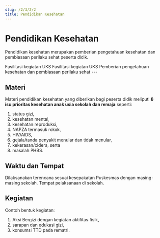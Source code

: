 ```yaml
---
slug: /2/3/2/2
title: Pendidikan Kesehatan
---
```


# Pendidikan Kesehatan
Pendidikan kesehatan merupakan pemberian pengetahuan kesehatan dan pembiasaan perilaku sehat peserta didik.

<Tabs>
<TabItem value='puskesmas' label='Puskesmas'>
Fasilitasi kegiatan UKS
</TabItem>
<TabItem value='pustu' label='Pustu'>
Fasilitasi kegiatan UKS
</TabItem>
<TabItem value='sekolah' label='Sekolah' default>
Pemberian pengetahuan kesehatan dan pembiasaan perilaku sehat
</TabItem>
</Tabs>
---

## Materi
Materi pendidikan kesehatan yang diberikan bagi peserta didik meliputi **8 isu prioritas kesehatan anak usia sekolah dan remaja** seperti: 
1. status gizi, 
2. kesehatan mental, 
3. kesehatan reproduksi, 
4. NAPZA termasuk rokok, 
5. HIV/AIDS, 
6. gejala/tanda penyakit menular dan tidak menular, 
7. kekerasan/cidera, serta 
8. masalah PHBS.

## Waktu dan Tempat
Dilaksanakan terencana sesuai kesepakatan Puskesmas dengan masing-masing sekolah. Tempat pelaksanaan di sekolah.

## Kegiatan
Contoh bentuk kegiatan: 
1. Aksi Bergizi dengan kegiatan aktifitas fisik, 
2. sarapan dan edukasi gizi, 
3. konsumsi TTD pada rematri.

